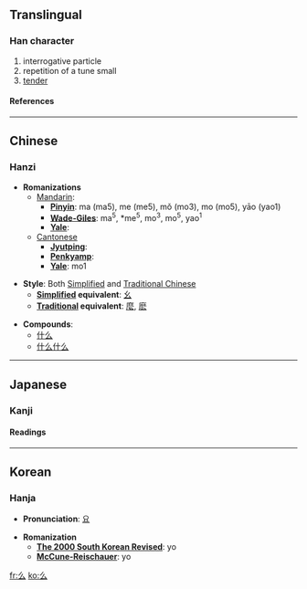 {{see|幺|麼}}<!-- may be replaced by zh-forms -->

==Translingual==
===Han character===
{{Han char|rad=丿|as=02|sn=3|four=2073<sub>2</sub>|canj=竹戈 (HI)}}
# interrogative particle
# repetition of a tune small
# [[tender]]
====References====
{{Han ref|kx=0082.030|dkj=00121|dj=0165.090|hdz=10033.020|uh=4E48|ud=20040|bh=A45C|bd=42076}}

----
==Chinese==
===Hanzi===


* '''Romanizations'''
** [[Mandarin]]:
*** '''[[Pinyin]]''': ma (ma5), me (me5), mǒ (mo3), mo (mo5), yāo (yao1)
*** '''[[Wade-Giles]]''': ma<sup>5</sup>, *me<sup>5</sup>, mo<sup>3</sup>, mo<sup>5</sup>, yao<sup>1</sup>
*** '''[[Yale]]''': 
**[[Cantonese]]
***'''[[Jyutping]]''':
***'''[[Penkyamp]]''': 
***'''[[Yale]]''': mo1

* '''Style''': Both [[Simplified Chinese|Simplified]] and [[Traditional Chinese]]
** '''[[Simplified Chinese|Simplified]] equivalent''': [[幺]]
** '''[[Traditional Chinese|Traditional]] equivalent''': [[麼]], [[麽]]

* '''Compounds''':
**[[什么]]
**[[什么什么]]


----
==Japanese==
===Kanji===


{{ja-kanji|grade=|rs=丿02}}
====Readings====
{{ja-readings|on=[[えう]] (eu)|kun=}}


----
==Korean==
===Hanja===

* '''Pronunciation''': [[요]]

* '''Romanization'''
** '''[[The 2000 South Korean Revised Romanization|The 2000 South Korean Revised]]''': yo
** '''[[McCune-Reischauer]]''': yo


[[fr:么]]
[[ko:么]]